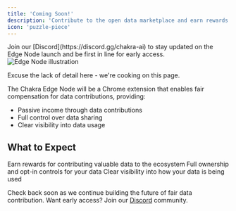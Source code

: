 ```yaml
---
title: 'Coming Soon!'
description: 'Contribute to the open data marketplace and earn rewards'
icon: 'puzzle-piece'
---
```


<Note>
  Join our [Discord](https://discord.gg/chakra-ai) to stay updated on the Edge
  Node launch and be first in line for early access.
</Note>
<img src='/images/cooking.webp' alt='Edge Node illustration' />
<p className='text-sm text-center italic'>
  Excuse the lack of detail here - we're cooking on this page.
</p>

The Chakra Edge Node will be a Chrome extension that enables fair compensation for data contributions, providing:

- Passive income through data contributions
- Full control over data sharing
- Clear visibility into data usage

## What to Expect

<CardGroup cols={2}>
  <Card title='Passive Income' icon='money-bill'>
    Earn rewards for contributing valuable data to the ecosystem
  </Card>
  <Card title='Privacy Controls' icon='shield'>
    Full ownership and opt-in controls for your data
  </Card>
  <Card title='Usage Tracking' icon='chart-line'>
    Clear visibility into how your data is being used
  </Card>
</CardGroup>

Check back soon as we continue building the future of fair data contribution. Want early access? Join our [Discord](https://discord.gg/chakra-ai) community.
